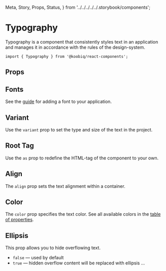   Meta,
  Story,
  Props,
  Status,
} from '../../../../../.storybook/components';


<Meta of={Stories} />

# Typography

<Status variant="stable" />

Typography is a component that consistently styles text in
an application and manages it in accordance with the rules of the design-system.

```tsx
import { Typography } from '@koobiq/react-components';
```

<Story of={Stories.Base} />

## Props

<Props />

## Fonts

See the [guide](?path=/docs/fonts--docs) for adding a font to your application.

## Variant

Use the `variant` prop to set the type and size of the text in the project.

<Story of={Stories.Variant} />

## Root Tag

Use the `as` prop to redefine the HTML-tag of the component to your own.

<Story of={Stories.RootTag} />

## Align

The `align` prop sets the text alignment within a container.

<Story of={Stories.Align} />

## Color

The `color` prop specifies the text color. See all available colors in the [table of properties](#props).

<Story of={Stories.Color} />

## Ellipsis

This prop allows you to hide overflowing text.

- `false` — used by default
- `true` — hidden overflow content will be replaced with ellipsis …

<Story of={Stories.Ellipsis} />
